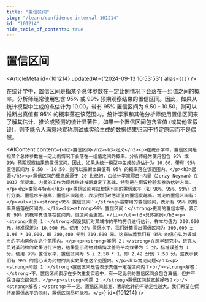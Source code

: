 ```yaml
---
title: "置信区间"
slug: "/learn/confidence-interval-101214"
id: "101214"
hide_table_of_contents: true
---
```



# 置信区间

<ArticleMeta id={101214} updatedAt={'2024-09-13 10:53:53'} alias={`[]`} />
<div className='border-solid border-b border-t-0 my-4 border-[var(--ifm-color-gray-300)]' />

在统计学中，置信区间是指某个总体参数在一定比例情况下会落在一组值之间的概率。分析师经常使用包含 95% 或 99% 预期观察结果的置信区间。因此，如果从统计模型中生成的点估计为 10.00，带有 95% 置信区间为 9.50 - 10.50，则可以推断出真值有 95% 的概率落在该范围内。统计学家和其他分析师使用置信区间来了解其估计、推论或预测的统计显著性，如果一个置信区间包含零值 (或其他零假设)，则不能令人满意地宣称测试或实验生成的数据结果归因于特定原因而不是偶然。

<AIContent content={`<h2>置信区间</h2><h3>定义</h3><p>在统计学中，置信区间是指某个总体参数在一定比例情况下会落在一组值之间的概率。分析师经常使用包含 95% 或 99% 预期观察结果的置信区间。因此，如果从统计模型中生成的点估计为 10.00，带有 95% 置信区间为 9.50 - 10.50，则可以推断出真值有 95% 的概率落在该范围内。</p><h3>起源</h3><p>置信区间的概念起源于 20 世纪初，由统计学家耶日·内曼（Jerzy Neyman）在 1937 年提出。内曼的工作为现代统计推断奠定了基础，特别是在假设检验和参数估计方面。</p><h3>类别与特点</h3><p>置信区间可以根据不同的置信水平（如 90%、95%、99%）进行分类。置信水平越高，置信区间越宽，表示我们对估计值的置信度越高。常见的置信区间有：</p><ul><li><strong>95% 置信区间：</strong>最常用的置信区间，表示有 95% 的概率真值落在区间内。</li><li><strong>99% 置信区间：</strong>更高的置信水平，表示有 99% 的概率真值落在区间内，但区间会更宽。</li></ul><h3>具体案例</h3><p><strong>案例 1：</strong>假设我们对某城市的平均房价进行估计，样本均值为 300,000 元，标准误差为 10,000 元。使用 95% 置信水平，我们计算得出置信区间为 300,000 ± 1.96 * 10,000，即 280,400 元到 319,600 元。这意味着我们有 95% 的信心认为该城市的平均房价在这个范围内。</p><p><strong>案例 2：</strong>在医学研究中，研究人员对某药物的效果进行评估，结果显示药物对病情改善的平均效果为 5 分，标准误差为 1 分。使用 99% 置信水平，置信区间为 5 ± 2.58 * 1，即 2.42 分到 7.58 分。这表示我们有 99% 的信心认为药物的真实效果在这个范围内。</p><h3>常见问题</h3><p><strong>问题 1：</strong>置信区间是否表示真值一定在区间内？<br/><strong>解答：</strong>不，置信区间表示在多次重复实验中，有一定比例的置信区间会包含真值，但并不保证每次都包含。</p><p><strong>问题 2：</strong>置信区间越宽越好吗？<br/><strong>解答：</strong>不一定。置信区间越宽，表示估计的不确定性越大。我们希望在保持高置信水平的同时，置信区间尽可能窄。</p>`} id={101214} />
